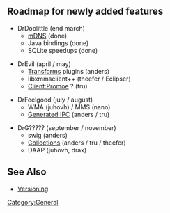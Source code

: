 {{Navbar}}

== Roadmap for newly added features ==

* DrDoolittle (end march)
** [[mDNS]] (done)
** Java bindings (done)
** SQLite speedups (done)

* DrEvil (april / may)
** [[Transforms]] plugins (anders)
** libxmmsclient++ (theefer / Eclipser)
** [[Client:Promoe]] ? (tru)

* DrFeelgood (july / august)
** WMA (juhovh) / MMS (nano)
** [[Generated IPC]] (anders / tru)

* DrG????? (september / november)
** swig (anders)
** [[Collections]] (anders / tru / theefer)
** DAAP (juhovh, drax)

== See Also ==
* [[Versioning]]

[[Category:General]]